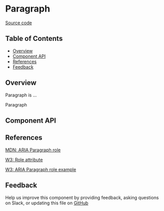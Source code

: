 
# Paragraph

[Source code](https://github.com/leemonade/bubbles/tree/main/packages/components/typography/Paragraph)

## Table of Contents

<!-- START doctoc generated TOC please keep comment here to allow auto update -->
<!-- DON'T EDIT THIS SECTION, INSTEAD RE-RUN doctoc TO UPDATE -->

- [Overview](#overview)
- [Component API](#component-api)
- [References](#references)
- [Feedback](#feedback)

## Overview

Paragraph is ...

<ThemeProvider>
  <Paragraph>Paragraph</Paragraph>
</ThemeProvider>

## Component API

<Preview>
  <Story id="atoms-typography-paragraph--playground" />
</Preview>

<Props of={Paragraph} />

## References

[MDN: ARIA Paragraph role](https://developer.mozilla.org/en-US/docs/Web/Accessibility/ARIA/Roles/paragraph_role)

[W3: Role attribute](https://www.w3.org/WAI/PF/HTML/wiki/RoleAttribute)

[W3: ARIA Paragraph role example](https://www.w3.org/TR/2016/WD-wai-aria-practices-1.1-20160317/examples/paragraph/paragraph.html)

## Feedback

Help us improve this component by providing feedback, asking questions on Slack, or updating this file on
[GitHub](https://github.com/leemonade/bubbles/edit/main/packages/components/typography/Paragraph.mdx)
